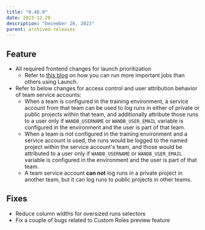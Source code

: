 ```yaml
---
title: "0.48.0"
date: 2023-12-20
description: "December 20, 2023"
parent: archived-releases
---
```



<Danger>
<Text/>
</Danger>

## Feature

* All required frontend changes for launch prioritization
  * Refer to [this blog](https://wandb.ai/wandb_fc/launch-releases/reports/Introducing-Priority-Based-Job-Management-with-W-B-Launch--Vmlldzo2MzE2NjI2) on how you can run more important jobs than others using Launch. 
* Refer to below changes for access control and user attribution behavior of team service accounts:
  * When a team is configured in the training environment, a service account from that team can be used to log runs in either of private or public projects within that team, and additionally attribute those runs to a user only if `WANDB_USERNAME` or `WANDB_USER_EMAIL` variable is configured in the environment and the user is part of that team.
  * When a team is not configured in the training environment and a service account is used, the runs would be logged to the named project within the service account's team, and those would be attributed to a user only if `WANDB_USERNAME` or `WANDB_USER_EMAIL` variable is configured in the environment and the user is part of that team.
  * A team service account **can not** log runs in a private project in another team, but it can log runs to public projects in other teams.

## Fixes

 * Reduce column widths for oversized runs selectors
 * Fix a couple of bugs related to Custom Roles preview feature
